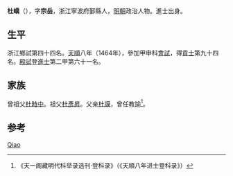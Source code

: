 '''杜嶠'''（{{bd|1441年||？}}），字'''宗岳'''，浙江寧波府鄞縣人，[[明朝|明朝]]政治人物。進士出身。

== 生平 ==
浙江鄉試第四十四名。[[天顺_(明朝)|天順]]八年（1464年），參加甲申科[[會試|會試]]，得[[貢士|貢士]]第九十四名。[[殿試|殿試]]登[[進士|進士]]第二甲第六十一名。

== 家族 ==
曾祖父[[杜時中|杜時中]]。祖父[[杜彥昇|杜彥昇]]。父亲[[杜謨|杜謨]]，曾任教諭<ref>《天一阁藏明代科举录选刊·登科录》（《天順八年进士登科录》）</ref>。

== 参考 ==
{{reflist}}

{{天順八年甲申科殿試金榜}}

{{Authority control}}
{{DEFAULTSORT:Du杜}}
[[Category:杜姓|Qiao]]

{{明朝人物小作品}}